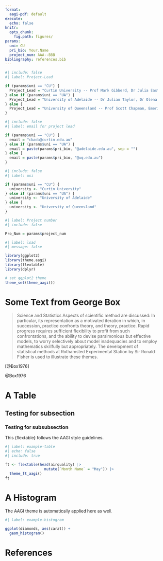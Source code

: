 ```yaml
---
format:
  aagi-pdf: default
execute: 
  echo: false
knitr:
  opts_chunk:
    fig.path: figures/
params:
  uni: CU
  pri_bio: Your.Name
  project_num: AAA--BBB
bibliography: references.bib
---
```


```r
#| include: false
#| label: Project-Lead

if (params$uni == "CU") {
  Project_Lead = "Curtin University -- Prof Mark Gibberd, Dr Julia Easton, Prof Adam Sparks"
} else if (params$uni == "UA") {
  Project_Lead = "University of Adelaide -- Dr Julian Taylor, Dr Olena Kravchuck"
} else {
  Project_Lead = "University of Queensland -- Prof Scott Chapman, Emeritus Prof Kaye Basford"
}
```

```r
#| include: false
#| label: email for project lead

if (params$uni == "CU") {
  email = "cbada@curtin.edu.au"
} else if (params$uni == "UA") {
  email = paste(params$pri_bio, "@adelaide.edu.au", sep = "")
} else {
  email = paste(params$pri_bio, "@uq.edu.au")
}
```

```r
#| include: false
#| label: uni

if (params$uni == "CU") {
  university <- "Curtin University"
} else if (params$uni == "UA") {
  university <- "University of Adelaide"
} else {
  university <- "University of Queensland"
}
```

```r
#| label: Project number
#| include: false

Pro_Num = params$project_num

```

```{=latex}
\begin{titlepage}

\thispagestyle{Title_page}

\vspace*{-2cm}

  \begin{center}
    \includegraphics[height=3cm]{assets/AAGI_logo.pdf}    
  \end{center}

  \vfill
  
  \rule{\textwidth}{0.5pt}

  \begin{FlushRight}

    \Huge
    \textcolor{aagiteal}{\textbf{Analytics for the Australian Grains Industry 
      -\\ `r university` (AAGI-`r params$uni`)\\
      Technical Report Series: 123}}\\[6mm]
      
    \Large
    {\textbf{Informative title for report}}\\
    \vspace{2mm}{\textbf{Report for `r Pro_Num`}}\\[5mm]

    \normalsize
    \textbf{Your Name}\\
    \vspace*{0.4cm}
    \textbf{Email:}\; \texttt{%
      \href{mailto:`r email`}%
      {`r email`}}\\[8mm]
    \textbf{Project Leads: `r Project_Lead`}\\[8mm]
      
    \today
  \end{FlushRight}
  \rule{\textwidth}{0.5pt}
  
  \vfill
  
\end{titlepage}
```

```r
#| label: load
#| message: false

library(ggplot2)
library(theme.aagi)
library(flextable)
library(dplyr)

# set ggplot2 theme
theme_set(theme_aagi())
```

\newpage

```{=latex}
\clearpage
\setcounter{page}{1}
```
\tableofcontents

\newpage

# Some Text from George Box

> Science and Statistics Aspects of scientific method are discussed: In particular, its representation as a motivated iteration in which, in succession, practice confronts theory, and theory, practice. Rapid progress requires sufficient flexibility to profit from such confrontations, and the ability to devise parsimonious but effective models, to worry selectively about model inadequacies and to employ mathematics skillfully but appropriately. The development of statistical methods at Rothamsted Experimental Station by Sir Ronald Fisher is used to illustrate these themes.

[@Box1976]

@Box1976

# A Table

## Testing for subsection

### Testing for subsubsection

This {flextable} follows the AAGI style guidelines.

```r
#| label: example-table
#| echo: false
#| include: true

ft <- flextable(head(airquality) |>
                  mutate(`Month Name` = "May")) |>
  theme_ft_aagi()
ft
```

\newpage

# A Histogram

The AAGI theme is automatically applied here as well.

```r
#| label: example-histogram

ggplot(diamonds, aes(carat)) + 
  geom_histogram()
```

# References

::: {#refs}
:::
